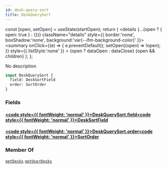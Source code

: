 ```yaml
---
id: desk-query-sort
title: DeskQuerySort
---
```









  const [open, setOpen] = useState(startOpen);
  return (
    <details {...(open ? { open: true } : {})} className="details" style={{ border:'none', boxShadow:'none', background:'var(--ifm-background-color)' }}>
      <summary
        onClick={(e) => {
          e.preventDefault();
          setOpen((open) => !open);
        }}
        style={{ listStyle:'none' }}
      >
      {open ? dataOpen : dataClose}
      </summary>
      {open && children}
    </details>
  );
};








No description


```graphql
input DeskQuerySort {
  field: DeskSortField
  order: SortOrder
}
```




### Fields

#### [<code style={{ fontWeight: 'normal' }}>DeskQuerySort.<b>field</b></code>](#)<Bullet />[<code style={{ fontWeight: 'normal' }}><b>DeskSortField</b></code>](/main-backend-service/graphql/🧠🔍introspection/types/enums/desk-sort-field.mdx) <Badge class="badge badge--secondary " text="enum"/> 



#### [<code style={{ fontWeight: 'normal' }}>DeskQuerySort.<b>order</b></code>](#)<Bullet />[<code style={{ fontWeight: 'normal' }}><b>SortOrder</b></code>](/main-backend-service/graphql/🧠🔍introspection/types/enums/sort-order.mdx) <Badge class="badge badge--secondary " text="enum"/> 







### Member Of

[`getDesks`](/main-backend-service/graphql/🧠🔍introspection/operations/queries/get-desks.mdx)  <Badge class="badge badge--secondary badge--relation" text="query"/><Bullet />[`getUserDesks`](/main-backend-service/graphql/🧠🔍introspection/operations/queries/get-user-desks.mdx)  <Badge class="badge badge--secondary badge--relation" text="query"/>